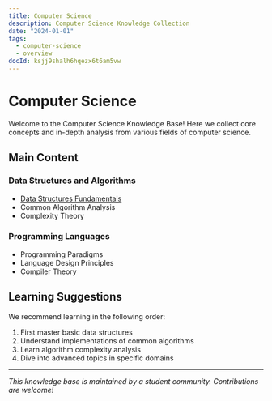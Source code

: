 ```yaml
---
title: Computer Science
description: Computer Science Knowledge Collection
date: "2024-01-01"
tags:
  - computer-science
  - overview
docId: ksjj9shalh6hqezx6t6am5vw
---
```


# Computer Science

Welcome to the Computer Science Knowledge Base! Here we collect core concepts and in-depth analysis from various fields of computer science.

## Main Content

### Data Structures and Algorithms

- [Data Structures Fundamentals](/computer-science/data-structures)
- Common Algorithm Analysis
- Complexity Theory

### Programming Languages

- Programming Paradigms
- Language Design Principles
- Compiler Theory

## Learning Suggestions

We recommend learning in the following order:

1. First master basic data structures
2. Understand implementations of common algorithms
3. Learn algorithm complexity analysis
4. Dive into advanced topics in specific domains

---

_This knowledge base is maintained by a student community. Contributions are welcome!_
